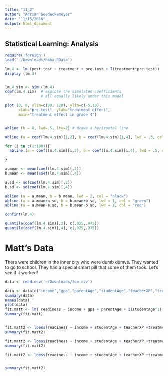 ```yaml
---
title: "11_2"
author: "Adrian Goedeckemeyer"
date: "11/15/2016"
output: html_document
---
```


## Statistical Learning: Analysis

```r
require('foreign')
load('~/Downloads/haha.RData')

lm.4 <- lm (post.test ~ treatment + pre.test + I(treatment*pre.test))
display (lm.4)


lm.4.sim <- sim (lm.4)
coef(lm.4.sim)  # explore the simulated coefficients 
                # all equally likely under this model

plot (0, 0, xlim=c(80, 120), ylim=c(-5,10),
      xlab="pre-test", ylab="treatment effect", 
      main="treatment effect in grade 4")


abline (h = 0, lwd=.5, lty=2) # draws a horizontal line

abline (a = coef(lm.4.sim)[1,2], b = coef(lm.4.sim)[1,4], lwd = .5, col = "gray")

for (i in c(1:100)){
  abline (a = coef(lm.4.sim)[i,2], b = coef(lm.4.sim)[i,4], lwd = .5, col = "gray")

}

a.mean <- mean(coef(lm.4.sim)[,2])
b.mean <- mean(coef(lm.4.sim)[,4])

a.sd <- sd(coef(lm.4.sim)[,2])
b.sd <- sd(coef(lm.4.sim)[,4])

abline (a = a.mean, b = b.mean, lwd = 2, col = "black")
abline (a = a.mean+a.sd, b = b.mean+b.sd, lwd = 1, col = "green")
abline (a = a.mean-a.sd, b = b.mean-b.sd, lwd = 1, col = "red")

confint(lm.4)

quantile(coef(lm.4.sim)[,2], c(.025,.975))
quantile(coef(lm.4.sim)[,4], c(.025,.975))
```


# Matt's Data

There were children in the inner city who were dumb dumvs. They wanted to go to school. They had a special smart pill that some of them took. Let's see if it worked!


```r
data <- read.csv('~/Downloads/foo.csv')

data <- data[c("income","gpa","parentAge","studentAge","teacherXP","treatment","readiness")]
summary(data)
names(data)
plot(data)
fit.matt <- lm( readiness ~ income + gpa + parentAge + I(studentAge^1) + treatment, data = data)
summary(fit.matt)


fit.matt2 <- loess(readiness ~ income + studentAge + teacherXP +treatment, data= data, span = 1, degree = 1) # fit the regression
summary(fit.matt2)

fit.matt2 <- loess(readiness ~ income + studentAge + teacherXP +treatment, data= data, span = .7, degree = 1) # fit the regression
summary(fit.matt2)

fit.matt2 <- loess(readiness ~ income + studentAge + teacherXP +treatment, data= data, span = .5, degree = 1) # fit the regression


summary(fit.matt2)
```

